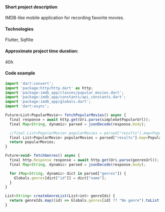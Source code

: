 
#### Short project description
IMDB-like mobile application for recording favorite movies.
#### Technologies
Flutter, Sqflite


#### Approximate project time duration:
40h


#### Code example
```jsx
import 'dart:convert';
import 'package:http/http.dart' as http;
import 'package:imdb_app/classes/popular_movies.dart';
import 'package:imdb_app/constants/api_constants.dart';
import 'package:imdb_app/globals.dart';
import 'dart:async';

Future<List<PopularMovie>> fetchPopularMovies() async {
  final response = await http.get(Uri.parse(simpleGetPopularUrl));
  final Map<String, dynamic> parsed = jsonDecode(response.body);

  //final List<PopularMovie> popularMovies = parsed["results"].map<PopularMovie>((json) => PopularMovie.fromJson(json)).toList();
  final List<PopularMovie> popularMovies = parsed["results"].map<PopularMovie>((json) => PopularMovie.fromJson(json)..addToDB()).toList();
  return popularMovies;
}

Future<void> fetchGenres() async {
  final http.Response response = await http.get(Uri.parse(genresUrl));
  final Map<String, dynamic> parsed = jsonDecode(response.body);

  for (Map<String, dynamic> dict in parsed["genres"]) {
    Globals.genres[dict["id"]] = dict["name"];
  }
}

List<String> createGenreList(List<int> genreIds) {
  return genreIds.map((id) => Globals.genres[id] ?? "No genre").toList();
}

```